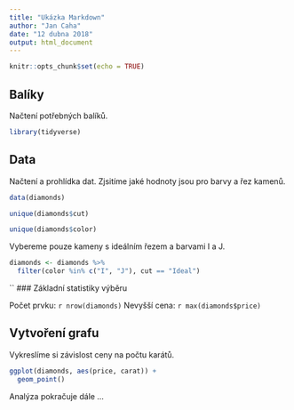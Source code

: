 ```yaml
---
title: "Ukázka Markdown"
author: "Jan Caha"
date: "12 dubna 2018"
output: html_document
---
```


```r
knitr::opts_chunk$set(echo = TRUE)
```

## Balíky

Načtení potřebných balíků.

```r
library(tidyverse)
```


## Data

Načtení a prohlídka dat. Zjsitíme jaké hodnoty jsou pro barvy a řez kamenů.

```r
data(diamonds)

unique(diamonds$cut)

unique(diamonds$color)
```
Vybereme pouze kameny s ideálním řezem a barvami I a J.

```r
diamonds <- diamonds %>% 
  filter(color %in% c("I", "J"), cut == "Ideal")
```
``
### Základní statistiky výběru

Počet prvku: `r nrow(diamonds)`
Nevyšší cena: `r max(diamonds$price)`

## Vytvoření grafu

Vykreslíme si závislost ceny na počtu karátů.

```r
ggplot(diamonds, aes(price, carat)) + 
  geom_point()
```

Analýza pokračuje dále ...